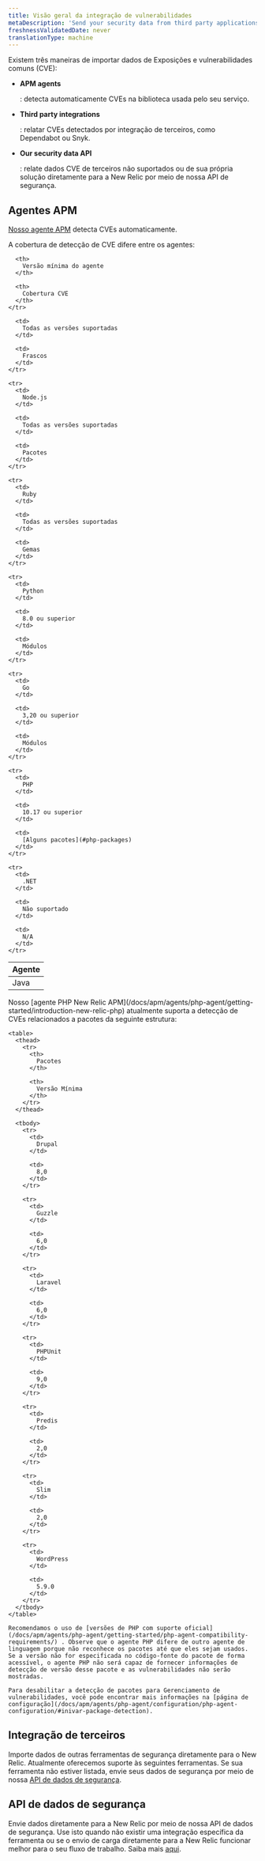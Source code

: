 ```yaml
---
title: Visão geral da integração de vulnerabilidades
metaDescription: 'Send your security data from third party applications, APM agents, or through our security data API.'
freshnessValidatedDate: never
translationType: machine
---
```


Existem três maneiras de importar dados de Exposições e vulnerabilidades comuns (CVE):

* <DNT>**APM agents**</DNT>

  : detecta automaticamente CVEs na biblioteca usada pelo seu serviço.

* <DNT>**Third party integrations**</DNT>

  : relatar CVEs detectados por integração de terceiros, como Dependabot ou Snyk.

* <DNT>**Our security data API**</DNT>

  : relate dados CVE de terceiros não suportados ou de sua própria solução diretamente para a New Relic por meio de nossa API de segurança.

## Agentes APM

[Nosso agente APM](/docs/apm/new-relic-apm/getting-started/introduction-apm/) detecta CVEs automaticamente.

<TechTileGrid>
  <TechTile
    name="Go agent"
    icon="logo-go"
    to="https://one.newrelic.com/nr1-core?state=985d4005-ba90-a8c7-1da1-2af34539b03b"
  />

  <TechTile
    name="Java agent"
    icon="logo-java"
    to="https://one.newrelic.com/nr1-core?state=80d18bcb-4919-1fcb-2b77-9406838eb916"
  />

  <TechTile
    name="Node.js agent"
    icon="logo-nodejs"
    to="https://one.newrelic.com/marketplace/install-data-source?state=be2e62fa-cc3b-c428-27c4-8d662c9e80a1"
  />

  <TechTile
    name="PHP agent"
    icon="logo-php"
    to="https://one.newrelic.com/nr1-core?state=aa633b41-72d4-009c-3abf-55dcf64894fe"
  />

  <TechTile
    name="Python agent"
    icon="logo-python"
    to="https://one.newrelic.com/nr1-core?state=20fda75b-58fb-a92a-f9e1-7b052035c6e8"
  />

  <TechTile
    name="Ruby agent"
    icon="logo-ruby"
    to="https://one.newrelic.com/nr1-core?state=d69143ab-605c-579b-25bf-cc6e5fee5b80"
  />
</TechTileGrid>

A cobertura de detecção de CVE difere entre os agentes:

<table>
  <thead>
    <tr>
      <th style={{ width: "200px" }}>
        Agente
      </th>

      <th>
        Versão mínima do agente
      </th>

      <th>
        Cobertura CVE
      </th>
    </tr>
  </thead>

  <tbody>
    <tr>
      <td>
        Java
      </td>

      <td>
        Todas as versões suportadas
      </td>

      <td>
        Frascos
      </td>
    </tr>

    <tr>
      <td>
        Node.js
      </td>

      <td>
        Todas as versões suportadas
      </td>

      <td>
        Pacotes
      </td>
    </tr>

    <tr>
      <td>
        Ruby
      </td>

      <td>
        Todas as versões suportadas
      </td>

      <td>
        Gemas
      </td>
    </tr>

    <tr>
      <td>
        Python
      </td>

      <td>
        8.0 ou superior
      </td>

      <td>
        Módulos
      </td>
    </tr>

    <tr>
      <td>
        Go
      </td>

      <td>
        3,20 ou superior
      </td>

      <td>
        Módulos
      </td>
    </tr>

    <tr>
      <td>
        PHP
      </td>

      <td>
        10.17 ou superior
      </td>

      <td>
        [Alguns pacotes](#php-packages)
      </td>
    </tr>

    <tr>
      <td>
        .NET
      </td>

      <td>
        Não suportado
      </td>

      <td>
        N/A
      </td>
    </tr>
  </tbody>
</table>

<CollapserGroup>
  <Collapser
    id="php-packages"
    title="Suporte a pacotes PHP"
  >
    Nosso [agente PHP New Relic APM](/docs/apm/agents/php-agent/getting-started/introduction-new-relic-php) atualmente suporta a detecção de CVEs relacionados a pacotes da seguinte estrutura:

    <table>
      <thead>
        <tr>
          <th>
            Pacotes
          </th>

          <th>
            Versão Mínima
          </th>
        </tr>
      </thead>

      <tbody>
        <tr>
          <td>
            Drupal
          </td>

          <td>
            8,0
          </td>
        </tr>

        <tr>
          <td>
            Guzzle
          </td>

          <td>
            6,0
          </td>
        </tr>

        <tr>
          <td>
            Laravel
          </td>

          <td>
            6,0
          </td>
        </tr>

        <tr>
          <td>
            PHPUnit
          </td>

          <td>
            9,0
          </td>
        </tr>

        <tr>
          <td>
            Predis
          </td>

          <td>
            2,0
          </td>
        </tr>

        <tr>
          <td>
            Slim
          </td>

          <td>
            2,0
          </td>
        </tr>

        <tr>
          <td>
            WordPress
          </td>

          <td>
            5.9.0
          </td>
        </tr>
      </tbody>
    </table>

    Recomendamos o uso de [versões de PHP com suporte oficial](/docs/apm/agents/php-agent/getting-started/php-agent-compatibility-requirements/) . Observe que o agente PHP difere de outro agente de linguagem porque não reconhece os pacotes até que eles sejam usados. Se a versão não for especificada no código-fonte do pacote de forma acessível, o agente PHP não será capaz de fornecer informações de detecção de versão desse pacote e as vulnerabilidades não serão mostradas.

    Para desabilitar a detecção de pacotes para Gerenciamento de vulnerabilidades, você pode encontrar mais informações na [página de configuração](/docs/apm/agents/php-agent/configuration/php-agent-configuration/#inivar-package-detection).
  </Collapser>
</CollapserGroup>

## Integração de terceiros

Importe dados de outras ferramentas de segurança diretamente para o New Relic. Atualmente oferecemos suporte às seguintes ferramentas. Se sua ferramenta não estiver listada, envie seus dados de segurança por meio de nossa [API de dados de segurança](/docs/vulnerability-management/integrations/security-data-api).

<TechTileGrid>
  <TechTile
    name="AWS Security Hub"
    to="https://newrelic.com/instant-observability/security-events"
  />

  <TechTile
    name="Dependabot"
    to="https://newrelic.com/instant-observability/github-dependabot"
  />

  <TechTile
    name="Snyk"
    to="https://newrelic.com/instant-observability/snyk"
  />
</TechTileGrid>

## API de dados de segurança

Envie dados diretamente para a New Relic por meio de nossa API de dados de segurança. Use isto quando não existir uma integração específica da ferramenta ou se o envio de carga diretamente para a New Relic funcionar melhor para o seu fluxo de trabalho. Saiba mais [aqui](/docs/vulnerability-management/integrations/security-data-api).